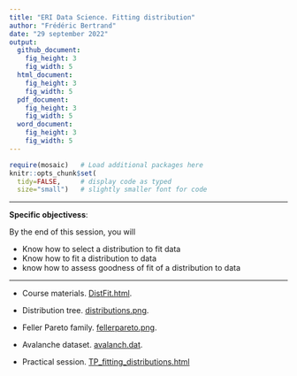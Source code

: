 ```yaml
---
title: "ERI Data Science. Fitting distribution"
author: "Frédéric Bertrand"
date: "29 september 2022"
output: 
  github_document:
    fig_height: 3
    fig_width: 5
  html_document:
    fig_height: 3
    fig_width: 5
  pdf_document:
    fig_height: 3
    fig_width: 5
  word_document:
    fig_height: 3
    fig_width: 5
---
```


```r
require(mosaic)   # Load additional packages here 
knitr::opts_chunk$set(
  tidy=FALSE,     # display code as typed
  size="small")   # slightly smaller font for code
```

***
**Specific objectivess**:

By the end of this session, you will

- Know how to select a distribution to fit data
- Know how to fit a distribution to data
- know how to assess goodness of fit of a distribution to data

***

- Course materials. [DistFit.html](Supports/DistFit.html). 

- Distribution tree. [distributions.png](Supports/distributions.png). 

- Feller Pareto family. [fellerpareto.png](Supports/fellerpareto.png). 

- Avalanche dataset. [avalanch.dat](Supports/avalanch.dat). 

- Practical session. [TP_fitting_distributions.html](Supports/TP_fitting_distributions.html) 







